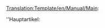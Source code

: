 <noinclude>[[Translation:Template/en/Manual/Main]]</noinclude>:<div class="noprint relarticle mainarticle">''Hauptartikel: [[{{{1}}}|{{{l1|}}}]]</div>